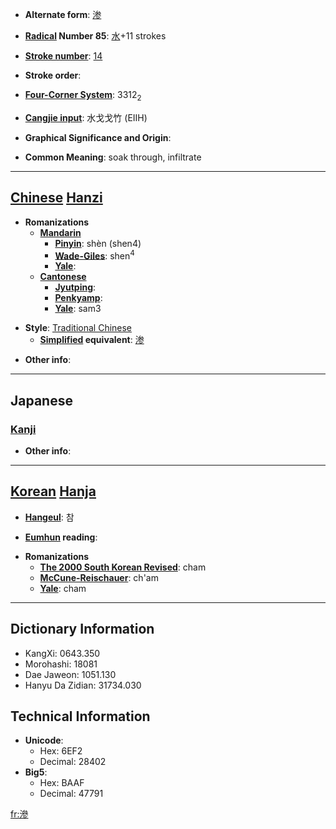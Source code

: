 * '''Alternate form''': [[渗]]

* '''[[Wiktionary:Chinese radical index| Radical]] Number 85''': [[Wiktionary:Chinese radical index 水|水]]+11 strokes

* '''[[Wiktionary:Chinese total strokes index|Stroke number]]''': [[Wiktionary:Chinese total strokes index 14|14]]

* '''Stroke order''': 

* '''[[Wiktionary:Chinese four corner index|Four-Corner System]]''': 3312<sub>2</sub>

* '''[[Wiktionary:Chinese Cangjie index|Cangjie input]]''': 水戈戈竹 (EIIH)

* '''Graphical Significance and Origin''': 

* '''Common Meaning''': soak through, infiltrate

----

== [[Chinese]] [[Hanzi]] ==

* '''Romanizations'''
** '''[[Mandarin]]'''
*** '''[[Pinyin]]''': shèn (shen4)
*** '''[[Wade-Giles]]''': shen<sup>4</sup>
*** '''[[Yale]]''': 
** '''[[Cantonese]]'''
*** '''[[Jyutping]]''':
*** '''[[Penkyamp]]''': 
*** '''[[Yale]]''': sam3

* '''Style''': [[Traditional Chinese]] 
** '''[[Simplified Chinese|Simplified]] equivalent''': [[渗]]

* '''Other info''': 

----

==Japanese==
===[[Kanji]]===
{{kanji|on readings=[[しん]] (shin)
|kun readings=[[しみる]] (shimiru)
}}

* '''Other info''':  

----

== [[Korean]] [[Hanja]] ==

* '''[[Hangeul]]''': 참

* '''[[Eumhun]] reading''': 

* '''Romanizations'''
** '''[[The 2000 South Korean Revised Romanization|The 2000 South Korean Revised]]''': cham
** '''[[McCune-Reischauer]]''': ch'am
** '''[[Yale]]''': cham

----

== Dictionary Information ==

* KangXi: 0643.350
* Morohashi: 18081
* Dae Jaweon: 1051.130
* Hanyu Da Zidian: 31734.030

== Technical Information ==

* '''Unicode''':
** Hex: 6EF2
** Decimal: 28402
* '''Big5''':
** Hex: BAAF
** Decimal: 47791

[[fr:滲]]